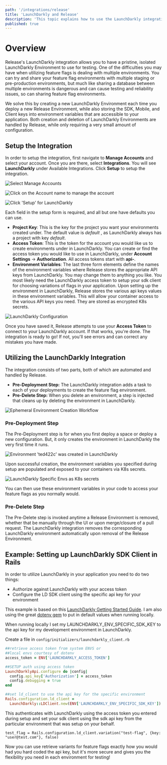 ```yaml
---
path: '/integrations/release'
title: 'LaunchDarkly and Release'
description: 'This topic explains how to use the LaunchDarkly integration on the Release Platorm.  Release is the easiest way to implement kubernetes in your cloud and create Ephemeral Environments (production like environments) on pull-requests or for QA, sales environments, etc...'
published: true
---
```


# Overview 

Release's LaunchDarkly integration allows you to have a pristine, isolated LaunchDarkly Environment to use for testing. One of the difficulties you may have when utilizing feature flags is dealing with multiple environments. You can try and share your feature flag environments with multiple staging or pre-production environments, but much like sharing a database between multiple environments is dangerous and can cause testing and reliability issues, so can sharing feature flag environments.

We solve this by creating a new LaunchDarkly Environment each time you deploy a new Release Environment, while also storing the SDK, Mobile, and Client keys into environment variables that are accessible to your application. Both creation and deletion of LaunchDarkly Environments are handled by Release, while only requiring a very small amount of configuration.

## Setup the Integration

In order to setup the integration, first navigate to **Manage Accounts** and select your account. Once you are there, select **Integrations**. You will see **LaunchDarkly** under Available Integrations. Click **Setup** to setup the integration.

![Select Manage Accounts](../../images/release-select-manage-accounts.png)

![Click on the Account name to manage the account](../../images/release-select-account-to-manage.png)

![Click &apos;Setup&apos; for LaunchDarkly](../../images/release-manage-integrations.png)

Each field in the setup form is required, and all but one have defaults you can use.

* **Project Key**: This is the key for the project you want your environments created under. The default value is _default_ , as LaunchDarkly always has a project with key _default_.
* **Access Token**: This is the token for the account you would like us to create environments under in LaunchDarkly. You can create or find the access token you would like to use in LaunchDarkly, under **Account Settings** -&gt; **Authorization**. All access tokens start with **api-**.
* **Environment Variables**: The last three form elements define the names of the environment variables where Release stores the appropriate API keys from LaunchDarkly. You may change them to anything you like. You most likely need the LaunchDarkly access token to setup your sdk client for choosing variations of flags in your application.  Upon setting up the environment in LaunchDarkly, Release stores the various api keys values in these environment variables. This will allow your container access to the various API keys you need. They are stored as encrypted K8s secrets.

![LaunchDarkly Configuration](../../images/release-setup-ld-integration.png)

Once you have saved it, Release attempts to use your **Access Token** to connect to your LaunchDarkly account. If that works, you're done. The integration is ready to go! If not, you'll see errors and can correct any mistakes you have made.

## Utilizing the LaunchDarkly Integration

The integration consists of two parts, both of which are automated and handled by Release.

* **Pre-Deployment Step:** The LaunchDarkly integration adds a task to each of your deployments to create the feature flag environment.
* **Pre-Delete Step:** When you delete an environment, a step is injected that cleans up by deleting the environment in LaunchDarkly.

![Ephemeral Environment Creation Workflow](../../images/release-ld-integration-workflow.png)

### Pre-Deployment Step

The Pre-Deployment step is for when you first deploy a space or deploy a new configuration. But, it only creates the environment in LaunchDarkly the very first time it runs.

![Environment &apos;ted422c&apos; was created in LaunchDarkly](../../images/release-pre-deployment-step.png)

Upon successful creation, the environment variables you specified during setup are populated and exposed to your containers via K8s secrets.

![LaunchDarkly Specific Envs as K8s secrets](../../images/release-ld-envs.png)

You can then use these environment variables in your code to access your feature flags as you normally would. 

### Pre-Delete Step

The Pre-Delete step is invoked anytime a Release Environment is removed, whether that be manually through the UI or upon merge/closure of a pull request. The LaunchDarkly integration removes the corresponding LaunchDarkly environment automatically upon removal of the Release Environment.

## Example: Setting up LaunchDarkly SDK Client in Rails

In order to utilize LaunchDarkly in your application you need to do two things:

* Authorize against LaunchDarkly with your access token
* Configure the LD SDK client using the specific api key for your environment

This example is based on this [LaunchDarkly Getting Started Guide](https://docs.launchdarkly.com/sdk/server-side/ruby#getting-started). I am also using the great [dotenv gem](https://github.com/bkeepers/dotenv) to put in default values when running locally.


<Callout intent="info">
  <CalloutDescription>
    When running locally I set my LAUNCHDARKLY_ENV_SPECIFIC_SDK_KEY to the api key for my 
    development environment in LaunchDarkly.
  </CalloutDescription>
</Callout>

Create a file in `config/initializers/launchdarkly_client.rb`

```ruby
##retrieve access token from system ENVS or
##local envs courtesy of dotenv
access_token = ENV['LAUNCHDARKLY_ACCESS_TOKEN']

##SETUP auth using access token
LaunchDarklyApi.configure do |config|
  config.api_key['Authorization'] = access_token
  config.debugging = true
end

##set ld_client to use the api key for the specific environment
Rails.configuration.ld_client = 
  LaunchDarkly::LDClient.new(ENV['LAUNCHDARKLY_ENV_SPECIFIC_SDK_KEY'])
```

This authenticates with LaunchDarkly using the access token you entered during setup and set your sdk client using the sdk api key from the particular environment that was setup on your behalf. 

`test_flag = Rails.configuration.ld_client.variation("test-flag", {key: "user@test.com"}, false)`

Now you can use retrieve variants for feature flags exactly how you would had you hard coded the api key, but it's more secure and gives you the flexibility you need in each environment for testing!  

